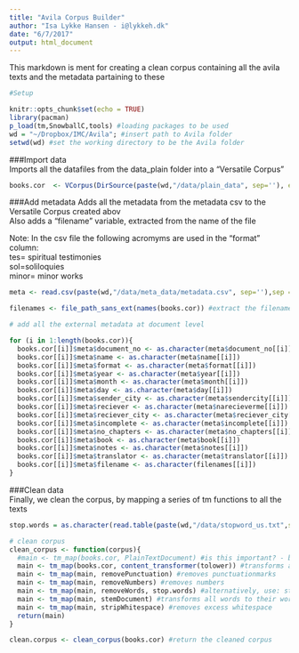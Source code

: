 ```yaml
---
title: "Avila Corpus Builder"
author: "Isa Lykke Hansen - i@lykkeh.dk"
date: "6/7/2017"
output: html_document
---
```


This markdown is ment for creating a clean corpus containing all the avila texts and the metadata partaining to these

```r
#Setup

knitr::opts_chunk$set(echo = TRUE)
library(pacman)
p_load(tm,SnowballC,tools) #loading packages to be used
wd = "~/Dropbox/IMC/Avila"; #insert path to Avila folder
setwd(wd) #set the working directory to be the Avila folder

```

###Import data  
Imports all the datafiles from the data_plain folder into a "Versatile Corpus"  
```r

books.cor  <- VCorpus(DirSource(paste(wd,"/data/plain_data", sep=''), encoding = "UTF-8"), readerControl = list(language = "lat")) #import all texts in the plain data folder to a corpus

```

###Add metadata
Adds all the metadata from the metadata csv to the Versatile Corpus created abov  
Also adds a "filename" variable, extracted from the name of the file
  
Note: In the csv file the following acromyms are used in the "format" column:  
tes= spiritual testimonies  
sol=soliloquies  
minor= minor works  

```r
meta <- read.csv(paste(wd,"/data/meta_data/metadata.csv", sep=''),sep = ";") #import the metadata

filenames <- file_path_sans_ext(names(books.cor)) #extract the filenames without the ending

# add all the external metadata at document level

for (i in 1:length(books.cor)){
  books.cor[[i]]$meta$document_no <- as.character(meta$document_no[[i]])
  books.cor[[i]]$meta$name <- as.character(meta$name[[i]])
  books.cor[[i]]$meta$format <- as.character(meta$format[[i]])
  books.cor[[i]]$meta$year <- as.character(meta$year[[i]])
  books.cor[[i]]$meta$month <- as.character(meta$month[[i]])
  books.cor[[i]]$meta$day <- as.character(meta$day[[i]])
  books.cor[[i]]$meta$sender_city <- as.character(meta$sendercity[[i]])
  books.cor[[i]]$meta$reciever <- as.character(meta$narecieverme[[i]])
  books.cor[[i]]$meta$reciever_city <- as.character(meta$reciever_city[[i]])
  books.cor[[i]]$meta$incomplete <- as.character(meta$incomplete[[i]])
  books.cor[[i]]$meta$no_chapters <- as.character(meta$no_chapters[[i]])
  books.cor[[i]]$meta$book <- as.character(meta$book[[i]])
  books.cor[[i]]$meta$notes <- as.character(meta$notes[[i]])
  books.cor[[i]]$meta$translator <- as.character(meta$translator[[i]])
  books.cor[[i]]$meta$filename <- as.character(filenames[[i]])
}

```

###Clean data  
Finally, we clean the corpus, by mapping a series of tm functions to all the texts
```r

stop.words = as.character(read.table(paste(wd,"/data/stopword_us.txt",sep=''))[,1]) #import our own, more elaborate list of words to be removed from the text

# clean corpus
clean_corpus <- function(corpus){
  #main <- tm_map(books.cor, PlainTextDocument) #is this important? - because it removes the metadata
  main <- tm_map(books.cor, content_transformer(tolower)) #transforms all letters to lowercase
  main <- tm_map(main, removePunctuation) #removes punctuationmarks
  main <- tm_map(main, removeNumbers) #removes numbers
  main <- tm_map(main, removeWords, stop.words) #alternatively, use: stopwords("english")
  main <- tm_map(main, stemDocument) #transforms all words to their word stem
  main <- tm_map(main, stripWhitespace) #removes excess whitespace
  return(main)
}

clean.corpus <- clean_corpus(books.cor) #return the cleaned corpus

```

